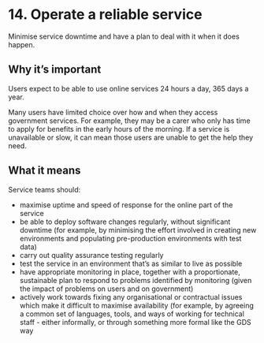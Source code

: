 # 14. Operate a reliable service

Minimise service downtime and have a plan to deal with it when it does happen.

## Why it’s important

Users expect to be able to use online services 24 hours a day, 365 days a year.

Many users have limited choice over how and when they access government services. For example, they may be a carer who only has time to apply for benefits in the early hours of the morning. If a service is unavailable or slow, it can mean those users are unable to get the help they need.

## What it means

Service teams should:

- maximise uptime and speed of response for the online part of the service
- be able to deploy software changes regularly, without significant downtime (for example, by minimising the effort involved in creating new environments and populating pre-production environments with test data)
- carry out quality assurance testing regularly
- test the service in an environment that’s as similar to live as possible
- have appropriate monitoring in place, together with a proportionate, sustainable plan to respond to problems identified by monitoring (given the impact of problems on users and on government)
- actively work towards fixing any organisational or contractual issues which make it difficult to maximise availability (for example, by agreeing a common set of languages, tools, and ways of working for technical staff - either informally, or through something more formal like the GDS way